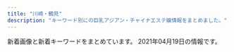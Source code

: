 ```yaml
---
title: "川崎・鶴見"
description: "キーワード別にの巨乳アジアン・チャイナエステ嬢情報をまとめました。"
---
```


新着画像と新着キーワードをまとめています。
2021年04月19日の情報です。

<DmmAffiliateIns />
<KeywordTable
  shops={
    [
    {
        "station": "\u9db4\u898b\u99c5\u6771\u53e3",
        "url": "http://t-lucky.work/",
        "name": "Lucky\u30fb\u30e9\u30c3\u30ad\u30fc",
        "keywords": {},
        "img_links": [
            "http://t-lucky.work/sp/img/aya1.jpg",
            "http://t-lucky.work/sp/images/menu/top.jpg",
            "http://t-lucky.work/images/interior_t.jpg",
            "http://t-lucky.work/staff/mika.jpg",
            "http://t-lucky.work/sp/staff/mika.jpg",
            "http://t-lucky.work/images/1.jpg",
            "http://t-lucky.work/img/emi1.jpg",
            "http://t-lucky.work/sp/staff/aya.jpg",
            "http://t-lucky.work/sp/images/sys2.jpg",
            "http://t-lucky.work/images/8.jpg",
            "http://t-lucky.work/sp/images/b1.jpg",
            "http://t-lucky.work/images/line.png",
            "http://t-lucky.work/sp/images/news.jpg",
            "http://t-lucky.work/sp/staff/yumi.jpg",
            "http://t-lucky.work/img/mimi1.jpg",
            "http://t-lucky.work/sp/images/head.jpg",
            "http://t-lucky.work/sp/images/menu/staff.jpg",
            "http://t-lucky.work/sp/images/pc.jpg",
            "http://t-lucky.work/images/int2.jpg",
            "http://t-lucky.work/staff/rina.jpg",
            "http://t-lucky.work/sp/images/sys1.jpg",
            "http://t-lucky.work/img/yumi1.jpg",
            "http://t-lucky.work/staff/rei.jpg",
            "http://t-lucky.work/sp/images/newsb.jpg",
            "http://t-lucky.work/sp/images/interior_t.jpg",
            "http://t-lucky.work/sp/images/staff_t.jpg",
            "http://t-lucky.work/sp/img/mika1.jpg",
            "http://t-lucky.work/sp/menu/interior.jpg",
            "http://t-lucky.work/sp/img/yumi1.jpg",
            "http://t-lucky.work/sp/images/ac1.jpg",
            "http://t-lucky.work/images/int1.jpg",
            "http://t-lucky.work/images/sys1.jpg",
            "http://t-lucky.work/images/sys3.jpg",
            "http://t-lucky.work/images/sys4.jpg",
            "http://t-lucky.work/images/sm.jpg",
            "http://t-lucky.work/sp/staff/rei.jpg",
            "http://t-lucky.work/images/6.jpg",
            "http://t-lucky.work/img/rei1.jpg",
            "http://t-lucky.work/sp/img/yuyu1.jpg",
            "http://t-lucky.work/sp/images/int2.jpg",
            "http://t-lucky.work/images/4.jpg",
            "http://t-lucky.work/sp/images/rec1.jpg",
            "http://t-lucky.work/images/sys2.jpg",
            "http://t-lucky.work/sp/images/tel.jpg",
            "http://t-lucky.work/images/3.jpg",
            "http://t-lucky.work/images/news.jpg",
            "http://t-lucky.work/images/head.jpg",
            "http://t-lucky.work/staff/mimi.jpg",
            "http://t-lucky.work/staff/emi.jpg",
            "http://t-lucky.work/images/7.jpg",
            "http://t-lucky.work/sp/staff/yuki.jpg",
            "http://t-lucky.work/sp/staff/emi.jpg",
            "http://t-lucky.work/sp/staff/yuyu.jpg",
            "http://t-lucky.work/images/tr.jpg",
            "http://t-lucky.work/staff/aya.jpg",
            "http://t-lucky.work/img/mika1.jpg",
            "http://t-lucky.work/images/ta.jpg",
            "http://t-lucky.work/sp/images/b2.jpg",
            "http://t-lucky.work/images/staff_t.jpg",
            "http://t-lucky.work/images/9.jpg",
            "http://t-lucky.work/images/5.jpg",
            "http://t-lucky.work/sp/img/rina1.jpg",
            "http://t-lucky.work/images/b2.jpg",
            "http://t-lucky.work/images/2.jpg",
            "http://t-lucky.work/staff/yumi.jpg",
            "http://t-lucky.work/sp/images/footer.jpg",
            "http://t-lucky.work/sp/images/b3.jpg",
            "http://t-lucky.work/sp/images/topgirl.jpg",
            "http://t-lucky.work/sp/menu/staff.jpg",
            "http://t-lucky.work/img/aya1.jpg",
            "http://t-lucky.work/staff/yuyu.jpg",
            "http://t-lucky.work/sp/img/emi1.jpg",
            "http://t-lucky.work/img/yuyu1.jpg",
            "http://t-lucky.work/sp/img/mimi1.jpg",
            "http://t-lucky.work/sp/images/int1.jpg",
            "http://t-lucky.work/sp/img/yuki1.jpg",
            "http://t-lucky.work/sp/images/top.jpg",
            "http://t-lucky.work/staff/yuki.jpg",
            "http://t-lucky.work/sp/staff/rina.jpg",
            "http://t-lucky.work/sp/img/rei1.jpg",
            "http://t-lucky.work/images/b1.jpg",
            "http://t-lucky.work/images/b3.jpg",
            "http://t-lucky.work/img/rina1.jpg",
            "http://t-lucky.work/sp/menu/top.jpg",
            "http://t-lucky.work/img/yuki1.jpg",
            "http://t-lucky.work/sp/staff/mimi.jpg"
        ]
    },
    {
        "name": "\u30a2\u30ea\u30fc\u30ca",
        "keywords": {
            "87": 14,
            "86": 30,
            "85": 30,
            "83": 15,
            "D": 89,
            "C": 11
        },
        "img_links": [
            "https://arena.jpn.vin/images/s1.jpg",
            "https://arena.jpn.vin/photos/sites/25/2021/03/2021031912153947.jpg",
            "https://arena.jpn.vin/images/tel.jpg",
            "https://arena.jpn.vin/photos/sites/25/2021/04/2021040118140613.jpg",
            "https://arena.jpn.vin/images/room2.jpg",
            "https://arena.jpn.vin/images/room1.jpg",
            "https://arena.jpn.vin/images/s_face.jpg",
            "https://arena.jpn.vin/images/s_news.jpg",
            "https://arena.jpn.vin/images/new.jpg",
            "https://arena.jpn.vin/images/top.jpg",
            "https://arena.jpn.vin/images/mobile.jpg",
            "https://arena.jpn.vin/photos/sites/25/2021/02/2021021019135821.jpg",
            "https://arena.jpn.vin/images/room3.jpg",
            "https://arena.jpn.vin/images/s_staff.jpg",
            "https://arena.jpn.vin/photos/sites/25/2021/02/2021021019135553.jpg",
            "https://arena.jpn.vin/photos/sites/25/2021/02/2021021019135619.jpg",
            "https://arena.jpn.vin/images/news_bj2.jpg",
            "https://arena.jpn.vin/images/s2.jpg",
            "https://arena.jpn.vin/photos/sites/25/2021/02/202102101913575.jpg",
            "https://arena.jpn.vin/images/room4.jpg"
        ],
        "station": "JR\u9db4\u898b\u99c5\u6771\u53e3",
        "url": "https://arena.jpn.vin/"
    },
    {
        "name": "Men\u2019s Pal Spa\u30fb\u30e1\u30f3\u30ba\u30d1\u30eb\u30b9\u30d1",
        "keywords": {
            "\u30c0\u30a4\u30ca\u30de\u30a4\u30c8": 1,
            "\u30bb\u30af\u30b7\u30fc": 8,
            "G": 13,
            "100": 1
        },
        "img_links": [
            "https://www.pal-spa.com/img/girl/main/smain831caefc8aa890323cc659f5abf9da1937.jpg",
            "https://www.pal-spa.com/img/girl/list/swest24254584407bed049e349a41c5443a4345.jpg",
            "https://www.pal-spa.com/img/blog/palspa_blog_20200113_miyuki1.jpg",
            "https://www.pal-spa.com/img/girl/list/sface34fb1e5b054a6796aafb6d24f36ac90950.jpg",
            "https://www.pal-spa.com/img/girl/main/smain339afba4e500f33ea543f800c8238c1f49.jpg",
            "https://www.pal-spa.com/img/blog/palspa_blog_20200113_miyuki4.jpg",
            "https://www.pal-spa.com/img/girl/list/sface35c7e2ebf50e97c57692dbfd94cccf9ddb.jpg",
            "https://www.pal-spa.com/img/girl/list/swest81caefc8aa890323cc659f5abf9da1937.jpg",
            "https://www.pal-spa.com/img/girl/main/smain311813891f0a4f13a5dcec2552f803dff41.jpg",
            "https://www.pal-spa.com/img/girl/list/slist41179e3d7fbd9c1dd52f6aa2a671ce0bd.jpg",
            "https://www.pal-spa.com/img/blog/palspa_blog_20200316_aya7.jpg",
            "https://www.pal-spa.com/img/material/massage_sentai3.jpg",
            "https://www.pal-spa.com/img/blog/palspa_blog_20191204_erica5.jpg",
            "https://www.pal-spa.com/img/blog/palspa_blog_20210419_yuki5.jpg",
            "https://www.pal-spa.com/img/blog/palspa_blog_20200316_aya5.jpg",
            "https://www.pal-spa.com/img/girl/main/smain32344cc176e6519c5cfcaa30cdb6b3d4ae6.jpg",
            "https://www.pal-spa.com/img/girl/main/smain215a4782a043e7ca29f58aba8d6552a2d6e.jpg",
            "https://www.pal-spa.com/img/blog/palspa_blog_20191204_erica6.jpg",
            "https://www.pal-spa.com/img/girl/list/sface2934a16061b4519bc353f475021810bbc2.jpg",
            "https://www.pal-spa.com/img/girl/main/smain284aa054b0383cc218664f07c55c4e1d3f0.jpg",
            "https://www.pal-spa.com/img/girl/list/sface8aaf0584954cf78c6fa0e4d5235d359c9.jpg",
            "https://www.pal-spa.com/img/blog/palspa_blog_20191204_erica7.jpg",
            "https://www.pal-spa.com/img/blog/palspa_blog_20191201_yui6.jpg",
            "https://www.pal-spa.com/img/blog/palspa_blog_20210120_haruka1.jpg",
            "https://www.pal-spa.com/img/blog/palspa_blog_20200803_ai2.jpg",
            "https://www.pal-spa.com/img/girl/list/slist21c8c7f499c3f4da854e401c53978a3677.jpg",
            "https://www.pal-spa.com/img/girl/main/smain821caefc8aa890323cc659f5abf9da1937.jpg",
            "https://www.pal-spa.com/img/girl/list/slist31991bce11ee745ecab812af3ff1cb34c6.jpg",
            "https://www.pal-spa.com/img/girl/list/slist34fb1e5b054a6796aafb6d24f36ac90950.jpg",
            "https://www.pal-spa.com/img/blog/palspa_blog_20191201_aica4.jpg",
            "https://www.pal-spa.com/img/girl/main/smain81aaf0584954cf78c6fa0e4d5235d359c9.jpg",
            "https://www.pal-spa.com/img/blog/palspa_blog_20210419_yuki7.jpg",
            "https://www.pal-spa.com/img/blog/palspa_blog_20191201_aica7.jpg",
            "https://www.pal-spa.com/img/girl/main/smain424a6d03832c91a865b6562a3dc842e51a.jpg",
            "https://www.pal-spa.com/img/girl/main/smain253b45d339d6509c6b7779e499e2a9b6ba6.jpg",
            "https://www.pal-spa.com/img/girl/pickup/pickup20210120104719.jpg",
            "https://www.pal-spa.com/img/blog/palspa_blog_20210419_yuki6.jpg",
            "https://www.pal-spa.com/img/blog/palspa_blog_20210120_haruka6.jpg",
            "https://www.pal-spa.com/img/material/massage_siatu2.jpg",
            "https://www.pal-spa.com/img/blog/postimage20191201160850.jpg",
            "https://www.pal-spa.com/img/girl/main/smain31aa1148d56856a2cfde4a3dfdd8d1c5ed.jpg",
            "https://www.pal-spa.com/img/girl/pickup/pickup20200104064211.jpg",
            "https://www.pal-spa.com/img/girl/list/sface41179e3d7fbd9c1dd52f6aa2a671ce0bd.jpg",
            "https://www.pal-spa.com/img/girl/main/smain3525044e0e79b6d94578c6c78296fb853e4.jpg",
            "https://www.pal-spa.com/img/blog/postimage20210128110639.jpg",
            "https://www.pal-spa.com/img/girl/list/sface21a4782a043e7ca29f58aba8d6552a2d6e.jpg",
            "https://www.pal-spa.com/img/girl/list/slist9224bead323710d8ed7f0640125518c54.jpg",
            "https://www.pal-spa.com/img/blog/palspa_blog_20191204_izumi5.jpg",
            "https://www.pal-spa.com/img/girl/main/smain32444cc176e6519c5cfcaa30cdb6b3d4ae6.jpg",
            "https://www.pal-spa.com/img/girl/main/smain32244cc176e6519c5cfcaa30cdb6b3d4ae6.jpg",
            "https://www.pal-spa.com/img/blog/postimage20200805131611.jpg",
            "https://www.pal-spa.com/img/blog/palspa_blog_20200113_miyuki3.jpg",
            "https://www.pal-spa.com/img/girl/main/smain43f417400ac5884575399559541bcf4c17.jpg",
            "https://www.pal-spa.com/img/girl/main/smain213a4782a043e7ca29f58aba8d6552a2d6e.jpg",
            "https://www.pal-spa.com/img/girl/list/swest95fea8ce189d2417d922eb9079627b3ac.jpg",
            "https://www.pal-spa.com/img/girl/main/smain851caefc8aa890323cc659f5abf9da1937.jpg",
            "https://www.pal-spa.com/img/blog/palspa_blog_20200316_aya9.jpg",
            "https://www.pal-spa.com/img/blog/palspa_blog_20200113_miyuki2.jpg",
            "https://www.pal-spa.com/img/camp/camp_20210405.jpg",
            "https://www.pal-spa.com/img/girl/list/slist24940766e3a46af57756429b6407dea11e.jpg",
            "https://www.pal-spa.com/img/blog/palspa_blog_20191201_yui4.jpg",
            "https://www.pal-spa.com/img/girl/pickup/pickup20210315213817.jpg",
            "https://www.pal-spa.com/img/girl/main/smain312cf1a94bbeb47fd61d9c8a0ac5715f220.jpg",
            "https://www.pal-spa.com/img/girl/main/smain3535044e0e79b6d94578c6c78296fb853e4.jpg",
            "https://www.pal-spa.com/img/girl/main/smain212a4782a043e7ca29f58aba8d6552a2d6e.jpg",
            "https://www.pal-spa.com/img/camp/camp_20210419_newface.jpg",
            "https://www.pal-spa.com/img/blog/palspa_blog_20200803_ai3.jpg",
            "https://www.pal-spa.com/img/blog/postimage20190909035711.jpg",
            "https://www.pal-spa.com/img/blog/palspa_blog_20191204_erica3.jpg",
            "https://www.pal-spa.com/img/girl/main/smain29126f46703ae5614cc6531d2d744ef64cb.jpg",
            "https://www.pal-spa.com/img/girl/list/slist29b91c9bcc8e157811f43836e0e81c7a7e.jpg",
            "https://www.pal-spa.com/img/girl/main/smain2944975d1e88a92635112090a18fddfe496.jpg",
            "https://www.pal-spa.com/img/girl/list/slist2803b6e28547718e5f6d36e0d1c631fbcd.jpg",
            "https://www.pal-spa.com/img/girl/main/smain34264ec295988800531cb0f78cdcfbcb9cf.jpg",
            "https://www.pal-spa.com/img/blog/palspa_blog_20191204_izumi7.jpg",
            "https://www.pal-spa.com/img/material/massage_sentai1.jpg",
            "https://www.pal-spa.com/img/girl/main/smain251b45d339d6509c6b7779e499e2a9b6ba6.jpg",
            "https://www.pal-spa.com/img/girl/main/smain355497d0fc321a60342a97907dcf15eddb4.jpg",
            "https://www.pal-spa.com/img/girl/list/slist82771fec40d02127b42e7e4941a97d5e8.jpg",
            "https://www.pal-spa.com/img/blog/palspa_blog_20210120_haruka4.jpg",
            "https://www.pal-spa.com/img/girl/main/smain254b45d339d6509c6b7779e499e2a9b6ba6.jpg",
            "https://www.pal-spa.com/img/blog/palspa_blog_20191204_erica4.jpg",
            "https://www.pal-spa.com/img/blog/palspa_blog_20200316_aya6.jpg",
            "https://www.pal-spa.com/img/blog/palspa_blog_20200113_miyuki7.jpg",
            "https://www.pal-spa.com/img/girl/main/smain321552450a07c5e6fcf616569ce56276f28.jpg",
            "https://www.pal-spa.com/img/blog/palspa_blog_20210419_yuki8.jpg",
            "https://www.pal-spa.com/img/blog/postimage20191205024146.jpg",
            "https://www.pal-spa.com/img/blog/palspa_blog_20200113_miyuki8.jpg",
            "https://www.pal-spa.com/img/girl/list/slist3aa1148d56856a2cfde4a3dfdd8d1c5ed.jpg",
            "https://www.pal-spa.com/img/girl/main/smain2934975d1e88a92635112090a18fddfe496.jpg",
            "https://www.pal-spa.com/img/blog/palspa_blog_20191201_aica5.jpg",
            "https://www.pal-spa.com/img/girl/list/swest21a4782a043e7ca29f58aba8d6552a2d6e.jpg",
            "https://www.pal-spa.com/img/girl/main/smain211a4782a043e7ca29f58aba8d6552a2d6e.jpg",
            "https://www.pal-spa.com/img/girl/main/smain91489e4bc2f68cb6c1df5f2c0780e53ef2.jpg",
            "https://www.pal-spa.com/img/blog/palspa_blog_20200803_ai5.jpg",
            "https://www.pal-spa.com/img/blog/palspa_blog_20191204_izumi6.jpg",
            "https://www.pal-spa.com/img/blog/palspa_blog_20200803_ai7.jpg",
            "https://www.pal-spa.com/img/blog/palspa_blog_20200316_aya1.jpg",
            "https://www.pal-spa.com/img/girl/main/smain841caefc8aa890323cc659f5abf9da1937.jpg",
            "https://www.pal-spa.com/img/blog/palspa_blog_20200316_aya10.jpg",
            "https://www.pal-spa.com/img/girl/list/sface24254584407bed049e349a41c5443a4345.jpg",
            "https://www.pal-spa.com/img/blog/palspa_blog_20191201_aica6.jpg",
            "https://www.pal-spa.com/img/girl/list/slist2384c844601b0fd2f7aabfe4a5a12163b7.jpg",
            "https://www.pal-spa.com/img/blog/palspa_blog_20191204_izumi1.jpg",
            "https://www.pal-spa.com/img/girl/main/smain2312be10adc295a0fc3adfdb5b77838c4a7.jpg",
            "https://www.pal-spa.com/img/girl/pickup/pickup20200730025343.jpg",
            "https://www.pal-spa.com/img/girl/main/smain283aa054b0383cc218664f07c55c4e1d3f0.jpg",
            "https://www.pal-spa.com/img/girl/main/smain242efb09e433a238cc9c94272805945bf96.jpg",
            "https://www.pal-spa.com/img/camp/camp_20210405sp.jpg",
            "https://www.pal-spa.com/img/blog/palspa_blog_20191204_izumi2.jpg",
            "https://www.pal-spa.com/img/girl/main/smain411179e3d7fbd9c1dd52f6aa2a671ce0bd.jpg",
            "https://www.pal-spa.com/img/girl/list/slist32552450a07c5e6fcf616569ce56276f28.jpg",
            "https://www.pal-spa.com/img/blog/postimage20200112225143.jpg",
            "https://www.pal-spa.com/img/blog/palspa_blog_20210419_yuki4.jpg",
            "https://www.pal-spa.com/img/girl/main/smain2322be10adc295a0fc3adfdb5b77838c4a7.jpg",
            "https://www.pal-spa.com/img/girl/main/smain32544cc176e6519c5cfcaa30cdb6b3d4ae6.jpg",
            "https://www.pal-spa.com/img/blog/palspa_blog_20191204_izumi4.jpg",
            "https://www.pal-spa.com/img/blog/palspa_blog_20200803_ai9.jpg",
            "https://www.pal-spa.com/img/blog/palspa_blog_20200316_aya3.jpg",
            "https://www.pal-spa.com/img/girl/pickup/pickup20200923134207.jpg",
            "https://www.pal-spa.com/img/girl/list/sface2815022380c60cdc7043c4ec074cee02f5.jpg",
            "https://www.pal-spa.com/img/blog/postimage20191201160113.jpg",
            "https://www.pal-spa.com/img/girl/list/sface259a92ee295305fdbc6e4cd5a68dad5216.jpg",
            "https://www.pal-spa.com/img/girl/main/smain28209dcea86d45d39c34084233d3f05abd3.jpg",
            "https://www.pal-spa.com/img/blog/postimage20191201161433.jpg",
            "https://www.pal-spa.com/img/blog/palspa_blog_20200316_aya2.jpg",
            "https://www.pal-spa.com/img/material/image_auth.png",
            "https://www.pal-spa.com/img/blog/palspa_blog_20191204_erica2.jpg",
            "https://www.pal-spa.com/img/girl/list/slist256b08026e0fe59c124751f4ba2dce9484.jpg",
            "https://www.pal-spa.com/img/girl/pickup/pickup20200822150116.jpg",
            "https://www.pal-spa.com/img/girl/list/swest2934a16061b4519bc353f475021810bbc2.jpg",
            "https://www.pal-spa.com/img/material/massage_sentai2.jpg",
            "https://www.pal-spa.com/img/girl/main/smain3448922ce8484534d2b75a91ab7a300e6de.jpg",
            "https://www.pal-spa.com/img/blog/palspa_blog_20191201_yui7.jpg",
            "https://www.pal-spa.com/img/girl/main/smain95ef1bf25458f90407a4281129029fee02.jpg",
            "https://www.pal-spa.com/img/girl/main/smain92489e4bc2f68cb6c1df5f2c0780e53ef2.jpg",
            "https://www.pal-spa.com/img/blog/palspa_blog_20200316_aya4.jpg",
            "https://www.pal-spa.com/img/girl/list/swest34fb1e5b054a6796aafb6d24f36ac90950.jpg",
            "https://www.pal-spa.com/img/girl/main/smain2924975d1e88a92635112090a18fddfe496.jpg",
            "https://www.pal-spa.com/img/girl/main/smain214a4782a043e7ca29f58aba8d6552a2d6e.jpg",
            "https://www.pal-spa.com/img/blog/postimage20210419052730.jpg",
            "https://www.pal-spa.com/img/girl/main/smain313cf1a94bbeb47fd61d9c8a0ac5715f220.jpg",
            "https://www.pal-spa.com/img/blog/palspa_blog_20200316_aya8.jpg",
            "https://www.pal-spa.com/img/girl/list/sface32552450a07c5e6fcf616569ce56276f28.jpg",
            "https://www.pal-spa.com/img/material/massage_siatu1.jpg",
            "https://www.pal-spa.com/img/girl/main/smain3458922ce8484534d2b75a91ab7a300e6de.jpg",
            "https://www.pal-spa.com/img/blog/palspa_blog_20200803_ai6.jpg",
            "https://www.pal-spa.com/img/blog/postimage20191201162035.jpg",
            "https://www.pal-spa.com/img/girl/main/smain349afba4e500f33ea543f800c8238c1f49.jpg",
            "https://www.pal-spa.com/img/girl/list/swest41179e3d7fbd9c1dd52f6aa2a671ce0bd.jpg",
            "https://www.pal-spa.com/img/blog/palspa_blog_20200113_miyuki5.jpg",
            "https://www.pal-spa.com/img/girl/main/smain354497d0fc321a60342a97907dcf15eddb4.jpg",
            "https://www.pal-spa.com/img/girl/main/smain281fd9bc58195da2c4f8c318534044e362e.jpg",
            "https://www.pal-spa.com/img/girl/list/sface9b20525be57ec14c2cab254b7f38bd4df.jpg",
            "https://www.pal-spa.com/img/girl/main/smain94ef1bf25458f90407a4281129029fee02.jpg",
            "https://www.pal-spa.com/img/girl/list/sface31f19f00dae05be97f6dce6cb5dbe8eec8.jpg",
            "https://www.pal-spa.com/img/girl/main/smain295c66d8a8ea77ad563b7a5d4d245be38c5.jpg",
            "https://www.pal-spa.com/img/blog/palspa_blog_20191201_aica2.jpg",
            "https://www.pal-spa.com/img/girl/main/smain2352be10adc295a0fc3adfdb5b77838c4a7.jpg",
            "https://www.pal-spa.com/img/blog/postimage20200316071533.jpg",
            "https://www.pal-spa.com/img/blog/palspa_blog_20191204_erica1.jpg",
            "https://www.pal-spa.com/img/girl/list/sface3c2ba25b14b61f54befa1ec672e487350.jpg",
            "https://www.pal-spa.com/img/girl/main/smain341fb1e5b054a6796aafb6d24f36ac90950.jpg",
            "https://www.pal-spa.com/img/blog/palspa_blog_20200316_aya11.jpg",
            "https://www.pal-spa.com/img/blog/palspa_blog_20200803_ai4.jpg",
            "https://www.pal-spa.com/img/girl/main/smain315f04254ecea9c57f49748c46b01a7664c.jpg",
            "https://www.pal-spa.com/img/girl/main/smain314f04254ecea9c57f49748c46b01a7664c.jpg",
            "https://www.pal-spa.com/img/girl/main/smain241254584407bed049e349a41c5443a4345.jpg",
            "https://www.pal-spa.com/img/girl/list/swest3c2ba25b14b61f54befa1ec672e487350.jpg",
            "https://www.pal-spa.com/img/girl/main/smain93489e4bc2f68cb6c1df5f2c0780e53ef2.jpg",
            "https://www.pal-spa.com/img/blog/palspa_blog_20210419_yuki1.jpg",
            "https://www.pal-spa.com/img/blog/palspa_blog_20210120_haruka3.jpg",
            "https://www.pal-spa.com/img/girl/main/smain2342be10adc295a0fc3adfdb5b77838c4a7.jpg",
            "https://www.pal-spa.com/img/blog/palspa_blog_20191201_yui3.jpg",
            "https://www.pal-spa.com/img/girl/main/smain44b39a706bac6618b1571f7fdf4631427d.jpg",
            "https://www.pal-spa.com/img/girl/main/smain255b45d339d6509c6b7779e499e2a9b6ba6.jpg",
            "https://www.pal-spa.com/img/girl/list/swest232be10adc295a0fc3adfdb5b77838c4a7.jpg",
            "https://www.pal-spa.com/img/material/massage_siatu3.jpg",
            "https://www.pal-spa.com/img/blog/postimage20190823184018.jpg",
            "https://www.pal-spa.com/img/girl/list/swest32552450a07c5e6fcf616569ce56276f28.jpg",
            "https://www.pal-spa.com/img/blog/palspa_blog_20200113_miyuki6.jpg",
            "https://www.pal-spa.com/img/girl/list/slist35f2458e832a4198c757c4a20f24e7b77f.jpg",
            "https://www.pal-spa.com/img/girl/main/smain351f2458e832a4198c757c4a20f24e7b77f.jpg",
            "https://www.pal-spa.com/img/girl/list/swest352b89681dd1c11f6c2b3d93f5253fdb44.jpg",
            "https://www.pal-spa.com/img/girl/main/smain32aa1148d56856a2cfde4a3dfdd8d1c5ed.jpg",
            "https://www.pal-spa.com/img/girl/list/swest259a92ee295305fdbc6e4cd5a68dad5216.jpg",
            "https://www.pal-spa.com/img/blog/palspa_blog_20191201_yui2.jpg",
            "https://www.pal-spa.com/img/blog/palspa_blog_20210419_yuki3.jpg",
            "https://www.pal-spa.com/img/girl/main/smain285aa054b0383cc218664f07c55c4e1d3f0.jpg",
            "https://www.pal-spa.com/img/blog/palspa_blog_20191201_yui1.jpg",
            "https://www.pal-spa.com/img/girl/list/swest31f19f00dae05be97f6dce6cb5dbe8eec8.jpg",
            "https://www.pal-spa.com/img/blog/palspa_blog_20191204_izumi3.jpg",
            "https://www.pal-spa.com/img/girl/main/smain2332be10adc295a0fc3adfdb5b77838c4a7.jpg",
            "https://www.pal-spa.com/img/blog/palspa_blog_20210419_yuki2.jpg",
            "https://www.pal-spa.com/img/blog/postimage20190615060904.jpg",
            "https://www.pal-spa.com/img/girl/main/smain252b45d339d6509c6b7779e499e2a9b6ba6.jpg",
            "https://www.pal-spa.com/img/blog/palspa_blog_20191201_aica1.jpg",
            "https://www.pal-spa.com/img/blog/postimage20191205024522.jpg",
            "https://www.pal-spa.com/img/girl/list/swest35285c827d9511f0950a18b392ca14bbe6.jpg",
            "https://www.pal-spa.com/img/blog/palspa_blog_20200803_ai1.jpg",
            "https://www.pal-spa.com/img/girl/list/sface232be10adc295a0fc3adfdb5b77838c4a7.jpg",
            "https://www.pal-spa.com/img/blog/palspa_blog_20210120_haruka5.jpg",
            "https://www.pal-spa.com/img/girl/list/swest2815022380c60cdc7043c4ec074cee02f5.jpg",
            "https://www.pal-spa.com/img/blog/palspa_blog_20191201_yui5.jpg",
            "https://www.pal-spa.com/img/girl/main/smain3438922ce8484534d2b75a91ab7a300e6de.jpg",
            "https://www.pal-spa.com/img/blog/palspa_blog_20191201_aica3.jpg",
            "https://www.pal-spa.com/img/blog/palspa_blog_20200803_ai8.jpg"
        ],
        "station": "JR\u9db4\u898b\u99c5\u6771\u53e3",
        "url": "https://www.pal-spa.com/"
    },
    {
        "url": "https://hitomebore.tokyo/",
        "name": "\u4e00\u76ee\u60da\u308c",
        "station": "JR\u9db4\u898b\u99c5\u6771\u53e3",
        "keywords": {},
        "img_links": [
            "https://hitomebore.tokyo/img/images/nav_05.png",
            "https://hitomebore.tokyo/img/images/nav_06.png",
            "https://hitomebore.tokyo/img/images/nav_04.png",
            "https://hitomebore.tokyo/img/r4.jpg",
            "https://hitomebore.tokyo/img/images/nav_03.png",
            "https://hitomebore.tokyo/img/images/nav_01.png",
            "https://hitomebore.tokyo/img/r1.jpg",
            "https://hitomebore.tokyo/img/r2.jpg",
            "https://hitomebore.tokyo/img/images/nav_02.png",
            "https://hitomebore.tokyo/img/r3.jpg"
        ]
    },
    {
        "keywords": {
            "89": 7,
            "C": 28,
            "86": 14,
            "87": 14,
            "\u30bb\u30af\u30b7\u30fc": 2,
            "88": 14,
            "85": 14,
            "D": 35
        },
        "img_links": [
            "https://moon-beauty.jp/wp/wp-content/uploads/2017/11/3.png",
            "https://moon-beauty.jp/wp/wp-content/uploads/2019/07/1907campaign01-700x327.png",
            "https://moon-beauty.jp/wp/wp-content/uploads/2017/12/1d7d7d3df21218cb91cce28ca987dca8-700x1246.jpg",
            "https://moon-beauty.jp/wp/wp-content/uploads/2019/12/xmas2019.jpg",
            "https://moon-beauty.jp/wp/wp-content/uploads/2017/12/3addf91ad6b786b4c3fd2e4322dc1181-700x1246.jpg",
            "https://moon-beauty.jp/wp/wp-content/uploads/2019/07/1907campaign01.png",
            "https://moon-beauty.jp/wp/wp-content/uploads/2019/07/1907campaign02-700x327.png",
            "https://moon-beauty.jp/wp/wp-content/uploads/2017/12/1d7d7d3df21218cb91cce28ca987dca8.jpg",
            "https://moon-beauty.jp/wp/wp-content/uploads/2017/11/campaign1711-700x327.jpg",
            "https://moon-beauty.jp/images/costume/nursegirl002.png",
            "https://moon-beauty.jp/wp/wp-content/uploads/2017/12/dde33c6f84f42b29abc164fed911749d-700x1246.jpg",
            "https://moon-beauty.jp/wp/wp-content/uploads/2017/11/top02.png",
            "https://moon-beauty.jp/wp/wp-content/uploads/2021/03/202103_100_campaign2.png",
            "https://moon-beauty.jp/images/staff/ran23_01.png",
            "https://moon-beauty.jp/images/staff/staff.png",
            "https://moon-beauty.jp/wp/wp-content/uploads/2019/12/xmas2019_2.jpg",
            "https://moon-beauty.jp/wp/wp-content/uploads/2017/12/3addf91ad6b786b4c3fd2e4322dc1181.jpg",
            "https://moon-beauty.jp/wp/wp-content/uploads/2017/11/9ac2dcf4d411d36df940a44359d1e597.jpg",
            "https://moon-beauty.jp/images/staff/momoka22_01.png",
            "https://moon-beauty.jp/wp/wp-content/uploads/2017/11/mb_front.png",
            "https://moon-beauty.jp/wp/wp-content/uploads/2017/11/1.png",
            "https://moon-beauty.jp/wp/wp-content/uploads/2017/11/mb_interior01.png",
            "https://moon-beauty.jp/images/staff/izumi23_01.png",
            "https://moon-beauty.jp/images/staff/hikari23_01.png",
            "https://moon-beauty.jp/wp/wp-content/uploads/2017/11/top01-1-700x459.png",
            "https://moon-beauty.jp/wp/wp-content/uploads/2017/11/4.png",
            "https://moon-beauty.jp/wp/wp-content/uploads/2020/06/202006campaign-700x327.png",
            "https://moon-beauty.jp/wp/wp-content/uploads/2019/12/xmas2019_2-700x327.jpg",
            "https://moon-beauty.jp/wp/wp-content/uploads/2018/09/mb_front4.png",
            "https://moon-beauty.jp/wp/wp-content/uploads/2017/11/6a08b9c7e55a068553569af35285dd93.jpg",
            "https://moon-beauty.jp/images/staff/emi24_1.png",
            "https://moon-beauty.jp/images/staff/rika22_02.png",
            "https://moon-beauty.jp/images/costume/cabinattendant02.png",
            "https://moon-beauty.jp/images/staff/nana25_01.png",
            "https://moon-beauty.jp/wp/wp-content/uploads/2017/11/top03.png",
            "https://moon-beauty.jp/wp/wp-content/uploads/2017/11/mb_front2.png",
            "https://moon-beauty.jp/wp/wp-content/uploads/2017/12/dde33c6f84f42b29abc164fed911749d.jpg",
            "https://moon-beauty.jp/wp/wp-content/uploads/2020/09/mirai_info.png",
            "https://moon-beauty.jp/wp/wp-content/uploads/2017/12/11e78c1189d1307c1c0528ca01cf193e.jpg",
            "https://moon-beauty.jp/wp/wp-content/uploads/2020/09/nana_info.png",
            "https://moon-beauty.jp/wp/wp-content/uploads/2019/07/1907campaign02.png",
            "https://moon-beauty.jp/images/staff/nana25_02.png",
            "https://moon-beauty.jp/images/costume/nursegirl01.png",
            "https://moon-beauty.jp/images/staff/rika22_01.png",
            "https://moon-beauty.jp/wp/wp-content/uploads/2018/09/mb_road02.png",
            "https://moon-beauty.jp/wp/wp-content/uploads/2017/11/mb_shower.png",
            "https://moon-beauty.jp/wp/wp-content/uploads/2017/11/484697b90c0612750e1d8c7c971a16f8.jpg",
            "https://moon-beauty.jp/images/costume/sailorgirl01.png",
            "https://moon-beauty.jp/images/costume/cheergirl02.png",
            "https://moon-beauty.jp/wp/wp-content/uploads/2019/09/1910campaign02-700x327.png",
            "https://moon-beauty.jp/wp/wp-content/uploads/2017/11/top01-1.png",
            "https://moon-beauty.jp/wp/wp-content/uploads/2017/12/3985d5f04f99b7c5a1b4662bcc831575.jpg",
            "https://moon-beauty.jp/wp/wp-content/uploads/2017/11/27e7586ba3689c74b6428ec7dbfe02a6.jpg",
            "https://moon-beauty.jp/images/costume/sailorgirl02.png",
            "https://moon-beauty.jp/images/costume/cheergirl01.png",
            "https://moon-beauty.jp/wp/wp-content/uploads/2020/09/costume.png",
            "https://moon-beauty.jp/wp/wp-content/uploads/2017/11/27e7586ba3689c74b6428ec7dbfe02a6-700x1244.jpg",
            "https://moon-beauty.jp/wp/wp-content/uploads/2020/09/rika_info.png",
            "https://moon-beauty.jp/images/campaign2017.jpg",
            "https://moon-beauty.jp/wp/wp-content/uploads/2017/11/5.png",
            "https://moon-beauty.jp/images/staff/mirai23.png",
            "https://moon-beauty.jp/images/staff/eri21_01.png",
            "https://moon-beauty.jp/wp/wp-content/uploads/2017/12/7e6728877b7be3eba7dacfced12e3481.jpg",
            "https://moon-beauty.jp/wp/wp-content/uploads/2020/02/2002sp_campaign-700x327.png",
            "https://moon-beauty.jp/wp/wp-content/uploads/2021/03/202103_80_campaign.png",
            "https://moon-beauty.jp/images/costume/cabinattendant01.png",
            "https://moon-beauty.jp/wp/wp-content/uploads/2017/11/6.png",
            "https://moon-beauty.jp/wp/wp-content/uploads/2017/11/play.png",
            "https://moon-beauty.jp/wp/wp-content/uploads/2017/11/6a08b9c7e55a068553569af35285dd93-700x1244.jpg",
            "https://moon-beauty.jp/images/staff/hikari23_02.png"
        ],
        "url": "https://moon-beauty.jp/",
        "station": "JR\u9db4\u898b\u99c5\u6771\u53e3",
        "name": "\u6708\u4e0b\u7f8e\u4eba"
    },
    {
        "keywords": {},
        "url": "https://hatsukoi.est.cm/",
        "name": "\u521d\u604b",
        "station": "JR\u9db4\u898b\u99c5\u6771\u53e3",
        "img_links": []
    },
    {
        "station": "JR\u9db4\u898b\u99c5\u6771\u53e3",
        "keywords": {
            "C": 23
        },
        "img_links": [
            "http://esthe-heal.com/staff/rubi/01mb.jpg",
            "http://esthe-heal.com/staff/sayuri/01.jpg",
            "http://esthe-heal.com/staff/haruna/01.jpg",
            "http://esthe-heal.com/staff/aya/01.jpg",
            "http://esthe-heal.com/staff/rui/01mb.jpg",
            "http://esthe-heal.com/staff/kaori/01mb.jpg",
            "http://esthe-heal.com/img/ttl_mobile.png",
            "http://esthe-heal.com/img/ttl_staff.png",
            "http://esthe-heal.com/staff/momo/01.jpg",
            "http://esthe-heal.com/staff/sizuka/01.jpg",
            "http://esthe-heal.com/staff/aya/01mb.jpg",
            "http://esthe-heal.com/img/att.jpg",
            "http://esthe-heal.com/staff/rubi/01.jpg",
            "http://esthe-heal.com/staff/yuki/01.jpg",
            "http://esthe-heal.com/staff/miho/01.jpg",
            "http://esthe-heal.com/i/files/homeimg.jpg",
            "http://esthe-heal.com/staff/miho/01mb.jpg",
            "http://esthe-heal.com/staff/kana/01mb.jpg",
            "http://esthe-heal.com/staff/haruna/01mb.jpg",
            "http://esthe-heal.com/staff/mimi/01mb.jpg",
            "http://esthe-heal.com/staff/sakura/01.jpg",
            "http://esthe-heal.com/staff/sakura/01mb.jpg",
            "http://esthe-heal.com/staff/yuyu/01mb.jpg",
            "http://esthe-heal.com/staff/yuyu/01.jpg",
            "http://esthe-heal.com/img/ttl_wnew.png",
            "http://esthe-heal.com/img/ttl_recbnr.png",
            "http://esthe-heal.com/staff/kaori/01.jpg",
            "http://esthe-heal.com/staff/mimi/01.jpg",
            "http://esthe-heal.com/img/link/koko_234x60.png",
            "http://esthe-heal.com/staff/yuki/01mb.jpg",
            "http://esthe-heal.com/staff/rui/01.jpg",
            "http://esthe-heal.com/img/ttl_pickup.png",
            "http://esthe-heal.com/pic/head.jpg",
            "http://esthe-heal.com/staff/kana/01.jpg",
            "http://esthe-heal.com/staff/momo/01mb.jpg",
            "http://esthe-heal.com/staff/sayuri/01mb.jpg",
            "http://esthe-heal.com/staff/sizuka/01mb.jpg"
        ],
        "name": "Yulala",
        "url": "http://esthe-heal.com/"
    },
    {
        "name": "\u30af\u30e9\u30a6\u30f3\u30fbCrown",
        "keywords": {
            "\u30bb\u30af\u30b7\u30fc": 2
        },
        "url": "http://www.crownman.tank.jp/",
        "station": "JR\u9db4\u898b\u99c5",
        "img_links": [
            "http://www.crownman.tank.jp/images/jt.png",
            "http://www.crownman.tank.jp/public/20190614-225752-699.jpeg",
            "http://www.crownman.tank.jp/public/20181102-021343-999.jpeg",
            "http://www.crownman.tank.jp/public/20191122-211211-352.jpeg",
            "http://www.crownman.tank.jp/public/20181102-021325-742.jpeg",
            "http://www.crownman.tank.jp/images/br1.png",
            "http://www.crownman.tank.jp/public/20210315-113348-885.jpeg",
            "http://www.crownman.tank.jp/public/20190928-012818-601.png",
            "http://www.crownman.tank.jp/public/20201225-105416-366.jpeg",
            "http://www.crownman.tank.jp/images/br.png",
            "http://www.crownman.tank.jp/public/20181126-115300-843.jpeg",
            "http://www.crownman.tank.jp/images/xw.png",
            "http://www.crownman.tank.jp/public/20191017-031453-306.jpeg",
            "http://www.crownman.tank.jp/public/20200304-222724-586.jpeg",
            "http://www.crownman.tank.jp/public/20210226-091700-151.jpeg",
            "http://www.crownman.tank.jp/public/20181101-091932-723.jpeg",
            "http://www.crownman.tank.jp/public/20200829-204316-579.jpeg",
            "http://www.crownman.tank.jp/public/20201211-095701-493.jpeg",
            "http://www.crownman.tank.jp/images/lyb.png",
            "http://www.crownman.tank.jp/images/h4.jpg",
            "http://www.crownman.tank.jp/images/scrollToTop.png",
            "http://www.crownman.tank.jp/images/h02.jpg",
            "http://www.crownman.tank.jp/public/20190321-014538-796.jpeg",
            "http://www.crownman.tank.jp/public/20181102-021404-733.jpeg",
            "http://www.crownman.tank.jp/public/20210319-004011-852.jpeg",
            "http://www.crownman.tank.jp/public/20190516-130732-500.jpeg",
            "http://www.crownman.tank.jp/images/h5.jpg",
            "http://www.crownman.tank.jp/public/20210225-132107-806.jpeg",
            "http://www.crownman.tank.jp/public/20190103-235102-103.jpeg",
            "http://www.crownman.tank.jp/public/20190512-114325-285.jpeg",
            "http://www.crownman.tank.jp/public/20190404-200155-177.jpeg",
            "http://www.crownman.tank.jp/public/20190920-175927-867.png",
            "http://www.crownman.tank.jp/public/20190928-232507-304.jpeg",
            "http://www.crownman.tank.jp/public/20190410-032921-983.jpeg",
            "http://www.crownman.tank.jp/public/20210309-102855-324.jpeg",
            "http://www.crownman.tank.jp/public/20181103-143855-981.jpeg",
            "http://www.crownman.tank.jp/images/h01.jpg",
            "http://www.crownman.tank.jp/images/zj.png",
            "http://www.crownman.tank.jp/public/20210219-091840-338.jpeg",
            "http://www.crownman.tank.jp/public/20201016-024617-911.jpeg",
            "http://www.crownman.tank.jp/ueditor/php/upload/image/20181102/1541123069868367.jpg",
            "http://www.crownman.tank.jp/images/fj.png",
            "http://www.crownman.tank.jp/images/guest.png",
            "http://www.crownman.tank.jp/public/20201211-095449-581.jpeg",
            "http://www.crownman.tank.jp/public/20200204-100659-677.jpeg",
            "http://www.crownman.tank.jp/public/20201114-223303-188.jpeg",
            "http://www.crownman.tank.jp/public/20200130-023314-296.png",
            "http://www.crownman.tank.jp/public/20210128-093735-441.jpeg",
            "http://www.crownman.tank.jp/images/h3.jpg",
            "http://www.crownman.tank.jp/public/20200928-014318-832.jpeg",
            "http://www.crownman.tank.jp/public/20210414-180217-393.jpeg",
            "http://www.crownman.tank.jp/images/contact.png",
            "http://www.crownman.tank.jp/public/20210208-142304-974.jpeg",
            "http://www.crownman.tank.jp/public/20190809-023452-629.jpeg",
            "http://www.crownman.tank.jp/public/20181102-021419-221.jpeg",
            "http://www.crownman.tank.jp/public/20210217-094543-773.jpeg",
            "http://www.crownman.tank.jp/public/20200922-152824-158.jpeg",
            "http://www.crownman.tank.jp/ueditor/php/upload/image/20200828/1598625782230952.jpeg",
            "http://www.crownman.tank.jp/public/20191030-124226-262.jpeg",
            "http://www.crownman.tank.jp/images/lj.png",
            "http://www.crownman.tank.jp/public/20191102-172721-416.jpeg",
            "http://www.crownman.tank.jp/public/20210214-132800-589.jpeg",
            "http://www.crownman.tank.jp/public/20200829-001214-615.jpeg"
        ]
    },
    {
        "url": "http://www.fukuen.in/",
        "keywords": {
            "G": 4,
            "\u30bb\u30af\u30b7\u30fc": 2,
            "\u80f8": 2
        },
        "name": "\u798f\u7e01\u30fbFUKUEN",
        "img_links": [
            "http://www.fukuen.in/img/girl/list/swest1154c6465b3e80f1950af663ae9de86840.jpg",
            "http://www.fukuen.in/img/girl/list/swest13a9012a45cd10e4bbf815bf1cd1dfb50a.jpg",
            "http://www.fukuen.in/img/girl/extra/risa_20200923_3.jpg",
            "http://www.fukuen.in/img/girl/list/slist1154c6465b3e80f1950af663ae9de86840.jpg",
            "http://www.fukuen.in/img/girl/main/smain115a604c7246ee7ef21ea1371bf0f8ae541.jpg",
            "http://www.fukuen.in/img/girl/extra/yuki_20210310_3.jpg",
            "http://www.fukuen.in/img/material/shiatsu3.jpg",
            "http://www.fukuen.in/img/material/akasuri2rev1.jpg",
            "http://www.fukuen.in/img/girl/main/smain11154c6465b3e80f1950af663ae9de86840.jpg",
            "http://www.fukuen.in/img/girl/list/swest11a00cec64c1902f8f81d6458bd81ecc3.jpg",
            "http://www.fukuen.in/img/girl/main/smain41f486b583999cfcec7913d7843c608159.jpg",
            "http://www.fukuen.in/img/girl/main/smain53fb1c032274e28d599eed619e1bedc3e4.jpg",
            "http://www.fukuen.in/img/girl/extra/hotaru200809_1min75.jpg",
            "http://www.fukuen.in/img/girl/extra/haruka_20210313_5.jpg",
            "http://www.fukuen.in/img/girl/extra/risa_20200923_5.jpg",
            "http://www.fukuen.in/img/girl/main/smain14440463708cafed5ed2857e0fb652102bb.jpg",
            "http://www.fukuen.in/img/material/arrow_next.png",
            "http://www.fukuen.in/img/girl/main/smain721ab20435a050b6117e25de016c851a5e.jpg",
            "http://www.fukuen.in/img/girl/list/slist8fbaefba79306aed7d52f3369481c4f79.jpg",
            "http://www.fukuen.in/img/girl/main/smain425ef08e32ca6d2936eee599647ef1be42.jpg",
            "http://www.fukuen.in/img/girl/main/smain1425a475e5294d8872e2908b6e44ff2fd28.jpg",
            "http://www.fukuen.in/img/girl/list/swest4f486b583999cfcec7913d7843c608159.jpg",
            "http://www.fukuen.in/img/material/shiatsu1.jpg",
            "http://www.fukuen.in/img/material/oil2.jpg",
            "http://www.fukuen.in/img/material/oil5.jpg",
            "http://www.fukuen.in/img/girl/extra/risa_20200923_4.jpg",
            "http://www.fukuen.in/img/material/akasuri1.jpg",
            "http://www.fukuen.in/img/camp/20210405_sp.png",
            "http://www.fukuen.in/img/material/sentai3.jpg",
            "http://www.fukuen.in/img/girl/extra/haruka_20210313_1.jpg",
            "http://www.fukuen.in/img/girl/main/smain82429f69a5e0facf26b5c596ab5374c79a.jpg",
            "http://www.fukuen.in/img/girl/extra/hotaru200809_2min75.jpg",
            "http://www.fukuen.in/img/girl/main/smain131a9012a45cd10e4bbf815bf1cd1dfb50a.jpg",
            "http://www.fukuen.in/img/girl/extra/ai_20200914_4.jpg",
            "http://www.fukuen.in/img/girl/extra/risa_20200923_1.jpg",
            "http://www.fukuen.in/img/girl/pickup/pickup20200705191051.jpg",
            "http://www.fukuen.in/img/girl/extra/yuki_20210310_6.jpg",
            "http://www.fukuen.in/img/girl/list/slist7a7cd4a2a61a08aea05c874262bd2983c.jpg",
            "http://www.fukuen.in/img/girl/extra/haruka_20210313_3.jpg",
            "http://www.fukuen.in/img/girl/main/smain14540463708cafed5ed2857e0fb652102bb.jpg",
            "http://www.fukuen.in/img/girl/extra/hotaru200809_4min75.jpg",
            "http://www.fukuen.in/img/material/shiatsu2.jpg",
            "http://www.fukuen.in/img/material/oil6.jpg",
            "http://www.fukuen.in/img/girl/main/smain133ec1dcb677e5be350bb150449f6c30de9.jpg",
            "http://www.fukuen.in/img/material/sentai2.jpg",
            "http://www.fukuen.in/img/material/oil4.jpg",
            "http://www.fukuen.in/img/girl/main/smain435ef08e32ca6d2936eee599647ef1be42.jpg",
            "http://www.fukuen.in/img/girl/main/smain134ec1dcb677e5be350bb150449f6c30de9.jpg",
            "http://www.fukuen.in/img/material/akasuri3.jpg",
            "http://www.fukuen.in/img/girl/main/smain11372fb92a183b52eed6697b1dc18d650f.jpg",
            "http://www.fukuen.in/img/girl/extra/haruka_20210313_4.jpg",
            "http://www.fukuen.in/img/material/arrow_prev.png",
            "http://www.fukuen.in/img/girl/main/smain711ab20435a050b6117e25de016c851a5e.jpg",
            "http://www.fukuen.in/img/girl/pickup/pickup20210316230958.jpg",
            "http://www.fukuen.in/img/girl/extra/yuki_20210310_5.jpg",
            "http://www.fukuen.in/img/girl/list/swest145a475e5294d8872e2908b6e44ff2fd28.jpg",
            "http://www.fukuen.in/img/material/sentai5rev1.jpg",
            "http://www.fukuen.in/img/girl/list/swest72b8648aae56da25b7c7573dc007cc2de.jpg",
            "http://www.fukuen.in/img/girl/list/slist13198a095a589d6e99c04b29b48a066f60.jpg",
            "http://www.fukuen.in/img/girl/extra/ai_20200914_2.jpg",
            "http://www.fukuen.in/img/girl/main/smain1435a475e5294d8872e2908b6e44ff2fd28.jpg",
            "http://www.fukuen.in/img/girl/main/smain21a5f5188f9c41ddb221fc0bead2a8556b.jpg",
            "http://www.fukuen.in/img/material/shiatsu4rev1.jpg",
            "http://www.fukuen.in/img/material/akasuri6rev1.jpg",
            "http://www.fukuen.in/img/material/akasuri4.jpg",
            "http://www.fukuen.in/img/girl/extra/ai_20200914_3.jpg",
            "http://www.fukuen.in/img/girl/pickup/pickup20210316234129.jpg",
            "http://www.fukuen.in/img/material/sentai6rev1.jpg",
            "http://www.fukuen.in/img/girl/list/slist21d95f10417cbe687c362ac86a6caaf51.jpg",
            "http://www.fukuen.in/img/girl/extra/hotaru200809_3min75.jpg",
            "http://www.fukuen.in/img/girl/main/smain81429f69a5e0facf26b5c596ab5374c79a.jpg",
            "http://www.fukuen.in/img/material/shiatsu6.jpg",
            "http://www.fukuen.in/img/girl/list/slist11a00cec64c1902f8f81d6458bd81ecc3.jpg",
            "http://www.fukuen.in/img/girl/list/swest5751a73c1d67d106b755f2a10f214b1fb.jpg",
            "http://www.fukuen.in/img/girl/extra/yuki_20210310_7.jpg",
            "http://www.fukuen.in/img/material/front.jpg",
            "http://www.fukuen.in/img/girl/main/smain52fb1c032274e28d599eed619e1bedc3e4.jpg",
            "http://www.fukuen.in/img/girl/main/smain132ec1dcb677e5be350bb150449f6c30de9.jpg",
            "http://www.fukuen.in/img/camp/20200610_shinki.jpg",
            "http://www.fukuen.in/img/girl/extra/yuki_20210310_4.jpg",
            "http://www.fukuen.in/img/material/oil3.jpg",
            "http://www.fukuen.in/img/material/sentai4.jpg",
            "http://www.fukuen.in/img/girl/main/smain114a604c7246ee7ef21ea1371bf0f8ae541.jpg",
            "http://www.fukuen.in/img/girl/main/smain736910286ab0a44682bfc6f093f287b998.jpg",
            "http://www.fukuen.in/img/girl/list/slist5751a73c1d67d106b755f2a10f214b1fb.jpg",
            "http://www.fukuen.in/img/girl/extra/risa_20200923_2.jpg",
            "http://www.fukuen.in/img/material/akasuri5rev1.jpg",
            "http://www.fukuen.in/img/girl/main/smain22a5f5188f9c41ddb221fc0bead2a8556b.jpg",
            "http://www.fukuen.in/img/girl/main/smain141e48573960397dac752f153b86f52127e.jpg",
            "http://www.fukuen.in/img/girl/main/smain83429f69a5e0facf26b5c596ab5374c79a.jpg",
            "http://www.fukuen.in/img/girl/list/slist14e48573960397dac752f153b86f52127e.jpg",
            "http://www.fukuen.in/img/girl/list/slist48970948df1b5f673ddccf8bdc1c27ca3.jpg",
            "http://www.fukuen.in/img/girl/main/smain746910286ab0a44682bfc6f093f287b998.jpg",
            "http://www.fukuen.in/img/girl/main/smain8415e8cbb1c49eb7c8caa026cbfa4e5e53.jpg",
            "http://www.fukuen.in/img/girl/main/smain112a604c7246ee7ef21ea1371bf0f8ae541.jpg",
            "http://www.fukuen.in/img/girl/main/smain135ec1dcb677e5be350bb150449f6c30de9.jpg",
            "http://www.fukuen.in/img/girl/main/smain23a5f5188f9c41ddb221fc0bead2a8556b.jpg",
            "http://www.fukuen.in/img/girl/extra/ai_20200914_1.jpg",
            "http://www.fukuen.in/img/girl/main/smain513f8bf8e4517330b71f7b182328a05400.jpg",
            "http://www.fukuen.in/img/girl/list/swest25902fb05705d4f4dcd3bb55fc78d46ee.jpg",
            "http://www.fukuen.in/img/girl/pickup/pickup20210316225343.jpg",
            "http://www.fukuen.in/img/girl/list/swest8fbaefba79306aed7d52f3369481c4f79.jpg",
            "http://www.fukuen.in/img/girl/main/smain13372fb92a183b52eed6697b1dc18d650f.jpg",
            "http://www.fukuen.in/img/girl/main/smain12372fb92a183b52eed6697b1dc18d650f.jpg",
            "http://www.fukuen.in/img/girl/main/smain113a604c7246ee7ef21ea1371bf0f8ae541.jpg",
            "http://www.fukuen.in/img/girl/extra/yuki_20210310_2.jpg",
            "http://www.fukuen.in/img/material/shiatsu5rev1.jpg",
            "http://www.fukuen.in/img/girl/extra/haruka_20210313_2.jpg",
            "http://www.fukuen.in/img/material/oil1.jpg",
            "http://www.fukuen.in/img/material/image_auth.png",
            "http://www.fukuen.in/img/material/sentai1.jpg",
            "http://www.fukuen.in/img/girl/pickup/pickup20210316232813.jpg",
            "http://www.fukuen.in/img/material/bath.jpg",
            "http://www.fukuen.in/img/girl/extra/yuki_20210310_1.jpg",
            "http://www.fukuen.in/img/camp/20210405_spring.png"
        ],
        "station": "JR\u9db4\u898b\u99c5\u6771\u53e3"
    },
    {
        "station": "JR\u5ddd\u5d0e\u99c5\u6771\u53e3",
        "name": "\u307c\u304f\u306e\u30c7\u30ea\u30a8\u30b9\u30c6",
        "keywords": {
            "E": 3,
            "86": 10,
            "D": 23,
            "85": 3,
            "82": 2,
            "87": 11
        },
        "url": "http://deli-esthe.jpn.mn/",
        "img_links": [
            "http://deli-esthe.jpn.mn/images/top.jpg",
            "http://deli-esthe.jpn.mn/photos/sites/66/2020/06/2020062611321468.jpg",
            "http://deli-esthe.jpn.mn/images/tit_staff02.png",
            "http://deli-esthe.jpn.mn/images/tit_new.png",
            "http://deli-esthe.jpn.mn/photos/sites/66/2020/10/202010031927555.jpg",
            "http://deli-esthe.jpn.mn/images/sp_tit_new.png",
            "http://deli-esthe.jpn.mn/photos/sites/66/2020/10/2020100319265441.jpg",
            "http://deli-esthe.jpn.mn/images/maining.jpg",
            "http://deli-esthe.jpn.mn/images/room4.jpg",
            "http://deli-esthe.jpn.mn/photos/sites/66/2020/10/2020100318512022.jpg",
            "http://deli-esthe.jpn.mn/images/room2.jpg",
            "http://deli-esthe.jpn.mn/images/sp_tit_staff02.png",
            "http://deli-esthe.jpn.mn/photos/sites/66/2020/10/2020100319264630.jpg",
            "http://deli-esthe.jpn.mn/photos/sites/66/2020/10/2020101912375463.jpg",
            "http://deli-esthe.jpn.mn/images/room1.jpg",
            "http://deli-esthe.jpn.mn/images/tit_therapist.png",
            "http://deli-esthe.jpn.mn/photos/sites/66/2020/10/2020100411161767.jpg",
            "http://deli-esthe.jpn.mn/images/sp_top.jpg",
            "http://deli-esthe.jpn.mn/images/sp_tit_therapist.png",
            "http://deli-esthe.jpn.mn/images/img_tel.png",
            "http://deli-esthe.jpn.mn/photos/sites/66/2020/10/2020100411161121.jpg",
            "http://deli-esthe.jpn.mn/images/room3.jpg",
            "http://deli-esthe.jpn.mn/photos/sites/66/2020/10/2020100318511352.jpg",
            "http://deli-esthe.jpn.mn/photos/sites/66/2020/06/2020062113130967.jpg",
            "http://deli-esthe.jpn.mn/photos/sites/66/2020/10/2020100319300327.jpg",
            "http://deli-esthe.jpn.mn/photos/sites/66/2019/12/2019120317385167.jpg",
            "http://deli-esthe.jpn.mn/photos/sites/66/2019/12/2019120511182484.jpg",
            "http://deli-esthe.jpn.mn/images/card.jpg",
            "http://deli-esthe.jpn.mn/photos/sites/66/2019/12/2019120317372670.jpg"
        ]
    },
    {
        "keywords": {},
        "img_links": [
            "http://www.play-land.work/sp/images/sys1.png",
            "http://www.play-land.work/images/2.jpg",
            "http://www.play-land.work/images/int1.jpg",
            "http://www.play-land.work/sp/images/int1.png",
            "http://www.play-land.work/sp/images/tel.png",
            "http://www.play-land.work/images/twitter_t.jpg",
            "http://www.play-land.work/img/hosino1.jpg",
            "http://www.play-land.work/sp/img/hosino1.jpg",
            "http://www.play-land.work/images/staff_t.jpg",
            "http://www.play-land.work/images/sm.jpg",
            "http://www.play-land.work/images/b1.jpg",
            "http://www.play-land.work/sp/images/int3.jpg",
            "http://www.play-land.work/images/rec1.jpg",
            "http://www.play-land.work/images/head.jpg",
            "http://www.play-land.work/images/line.jpg",
            "http://www.play-land.work/images/3.jpg",
            "http://www.play-land.work/sp/images/head.jpg",
            "http://www.play-land.work/sp/images/b1.jpg",
            "http://www.play-land.work/images/b2.jpg",
            "http://www.play-land.work/images/4.jpg",
            "http://www.play-land.work/sp/images/1.jpg",
            "http://www.play-land.work/sp/images/ac1.jpg",
            "http://www.play-land.work/sp/images/footer.jpg",
            "http://www.play-land.work/staff/hosino.jpg",
            "http://www.play-land.work/images/interior_t.jpg",
            "http://www.play-land.work/sp/images/int2.jpg",
            "http://www.play-land.work/sp/images/interior_t.png",
            "http://www.play-land.work/sp/img/saki1.jpg",
            "http://www.play-land.work/staff/saki.jpg",
            "http://www.play-land.work/images/tgirl.jpg",
            "http://www.play-land.work/sp/images/topgirl.png",
            "http://www.play-land.work/images/newface.jpg",
            "http://www.play-land.work/staff/hinano.jpg",
            "http://www.play-land.work/images/b3.jpg",
            "http://www.play-land.work/sp/images/twitter.png",
            "http://www.play-land.work/images/sys1.jpg",
            "http://www.play-land.work/sp/staff/saki.jpg",
            "http://www.play-land.work/img/hinano1.jpg",
            "http://www.play-land.work/sp/staff/hosino.jpg",
            "http://www.play-land.work/sp/images/b3.jpg",
            "http://www.play-land.work/images/sys3.jpg",
            "http://www.play-land.work/sp/staff/yukari.jpg",
            "http://www.play-land.work/staff/yukari.jpg",
            "http://www.play-land.work/sp/img/yukari1.jpg",
            "http://www.play-land.work/sp/images/4.jpg",
            "http://www.play-land.work/sp/images/b2.jpg",
            "http://www.play-land.work/sp/images/newface.png",
            "http://www.play-land.work/img/yukari1.jpg",
            "http://www.play-land.work/sp/images/3.jpg",
            "http://www.play-land.work/images/sys2.jpg",
            "http://www.play-land.work/sp/images/sys2.png",
            "http://www.play-land.work/sp/images/rec1.jpg",
            "http://www.play-land.work/sp/images/rec2.png",
            "http://www.play-land.work/images/1.jpg",
            "http://www.play-land.work/sp/images/2.jpg",
            "http://www.play-land.work/images/ac1.jpg",
            "http://www.play-land.work/img/saki1.jpg",
            "http://www.play-land.work/sp/images/int4.jpg",
            "http://www.play-land.work/images/rec2.jpg",
            "http://www.play-land.work/sp/images/line.jpg",
            "http://www.play-land.work/sp/staff/hinano.jpg",
            "http://www.play-land.work/images/b4.jpg",
            "http://www.play-land.work/images/int2.jpg",
            "http://www.play-land.work/sp/images/staff_t.png",
            "http://www.play-land.work/sp/img/hinano1.jpg",
            "http://www.play-land.work/sp/images/sys3.png"
        ],
        "name": "HaNa",
        "station": "\u4eac\u6025\u9db4\u898b\u99c5\u6771\u53e3",
        "url": "http://www.play-land.work"
    },
    {
        "name": "\u5bf5\u6df1\u82b1\u98a8",
        "url": "http://kafu.ests.co/",
        "img_links": [
            "http://kafu.ests.co/images/s_staff.jpg",
            "http://kafu.ests.co/images/top.png",
            "http://kafu.ests.co/images/room2.jpg",
            "http://kafu.ests.co/photos/sites/7/2017/10/2017101205420191.jpg",
            "http://kafu.ests.co/images/room1.jpg",
            "http://kafu.ests.co/images/room3.jpg",
            "http://kafu.ests.co/photos/sites/7/2017/10/2017100904034443.png",
            "http://kafu.ests.co/images/nbj3.jpg",
            "http://kafu.ests.co/images/s_mobile.jpg",
            "http://kafu.ests.co/images/line.jpg",
            "http://kafu.ests.co/images/s_news.jpg",
            "http://kafu.ests.co/images/face_bj.jpg",
            "http://kafu.ests.co/images/nbj1.jpg",
            "http://kafu.ests.co/images/s_face.jpg",
            "http://kafu.ests.co/photos/sites/7/2017/10/2017101205420065.jpg",
            "http://kafu.ests.co/images/face_bj3.jpg",
            "http://kafu.ests.co/photos/sites/7/2017/10/2017100904034561.png",
            "http://kafu.ests.co/images/mobile.jpg",
            "http://kafu.ests.co/images/s_pick.jpg",
            "http://kafu.ests.co/images/s_staff1.jpg",
            "http://kafu.ests.co/images/n3.jpg",
            "http://kafu.ests.co/images/room4.jpg",
            "http://kafu.ests.co/photos/sites/7/2017/02/1.jpg",
            "http://kafu.ests.co/photos/sites/7/2017/02/2.jpg",
            "http://kafu.ests.co/images/n1.jpg"
        ],
        "keywords": {
            "C": 19,
            "82": 3,
            "83": 3
        },
        "station": "JR\u77e2\u5411\u99c5\u897f\u53e3"
    },
    {
        "name": "\u7652\u3057\u98a8\uff5e\u3044\u3084\u3057\u304b\u305c\uff5e",
        "url": "http://iyashi-kaze.oks.bz/",
        "keywords": {},
        "img_links": [],
        "station": "JR\u5ddd\u5d0e\u99c5\u6771\u53e3"
    },
    {
        "img_links": [
            "http://massage-salon.xyz/wp-content/uploads/2018/04/s1-500x466.jpg",
            "http://massage-salon.xyz/wp-content/uploads/2019/02/IMG_0142-686x1024.jpg",
            "http://massage-salon.xyz/wp-content/uploads/2018/11/IMG_6692-300x200.jpg",
            "http://massage-salon.xyz/wp-content/uploads/2019/02/IMG_0142-500x750.jpg",
            "http://massage-salon.xyz/wp-content/uploads/2018/04/s2-500x467.jpg",
            "http://massage-salon.xyz/wp-content/uploads/2018/04/s4-500x467.jpg",
            "http://massage-salon.xyz/wp-content/uploads/2018/04/s3.jpg",
            "http://massage-salon.xyz/wp-content/uploads/2018/12/img_6768-181x300.jpg",
            "http://massage-salon.xyz/wp-content/themes/template-salon2/images/main3.jpg",
            "http://massage-salon.xyz/wp-content/uploads/2019/02/IMG_0144.jpg",
            "http://massage-salon.xyz/wp-content/themes/template-salon2/images/main1.jpg",
            "http://massage-salon.xyz/wp-content/uploads/2018/12/img_6766-182x300.jpg",
            "http://cdn.dino-es.com/images/logo/200x40DinoEs.png",
            "http://massage-salon.xyz/wp-content/uploads/2018/04/s3-500x467.jpg",
            "http://massage-salon.xyz/wp-content/themes/template-salon2/images/main2.jpg",
            "http://massage-salon.xyz/wp-content/uploads/2018/04/s1.jpg",
            "http://massage-salon.xyz/wp-content/uploads/2018/12/img_6768.jpg",
            "http://massage-salon.xyz/wp-content/uploads/2019/03/IMG_0208-300x200.jpg",
            "http://massage-salon.xyz/wp-content/uploads/2018/04/s4.jpg",
            "http://massage-salon.xyz/wp-content/uploads/2018/04/s2.jpg",
            "http://massage-salon.xyz/wp-content/uploads/2018/12/img_6766.jpg",
            "http://massage-salon.xyz/wp-content/uploads/2019/02/IMG_0144-500x750.jpg",
            "http://massage-salon.xyz/wp-content/themes/template-salon2/images/header-tel.png",
            "http://massage-salon.xyz/wp-content/uploads/2019/02/IMG_0144-185x300.jpg",
            "http://massage-salon.xyz/wp-content/uploads/2019/02/IMG_0142-201x300.jpg",
            "http://massage-salon.xyz/wp-content/themes/template-salon2/images/noimg.jpg"
        ],
        "url": "http://massage-salon.xyz/",
        "name": "\u723d\u3084\u304b\u306a\u671d",
        "station": "JR\u5ddd\u5d0e\u99c5\u6771\u53e3",
        "keywords": {}
    },
    {
        "keywords": {
            "85": 48,
            "E": 16,
            "C": 64,
            "82": 16,
            "86": 64,
            "83": 16,
            "88": 14,
            "D": 158,
            "87": 112
        },
        "name": "\u30d0\u30d6\u308a\u3093\u5a18",
        "station": "\u4eac\u6025\u9db4\u898b\u99c5\u6771\u53e3",
        "url": "http://baburin.iest.info/",
        "img_links": [
            "http://baburin.iest.info/photos/sites/2/2020/02/2020021216314936.jpg",
            "http://baburin.iest.info/images/s_staff.jpg",
            "http://baburin.iest.info/photos/sites/2/2018/06/2018063004421199.jpg",
            "http://baburin.iest.info/photos/sites/2/2020/10/2020100615314175.jpg",
            "http://baburin.iest.info/photos/sites/2/2018/11/2018112214225177.jpg",
            "http://baburin.iest.info/photos/sites/2/2018/10/2018103017042054.jpg",
            "http://baburin.iest.info/photos/sites/2/2019/12/2019121012290043.jpg",
            "http://baburin.iest.info/photos/sites/2/2018/07/2018072409124390.jpg",
            "http://baburin.iest.info/images/acc.jpg",
            "http://baburin.iest.info/photos/sites/2/2018/12/2018120114132410.jpg",
            "http://baburin.iest.info/photos/sites/2/2018/09/2018091006542340.jpg",
            "http://baburin.iest.info/photos/sites/2/2018/03/1.jpg",
            "http://baburin.iest.info/images/s_info.jpg",
            "http://baburin.iest.info/photos/sites/2/2019/12/2019121112381870.jpg",
            "http://baburin.iest.info/photos/sites/2/2019/12/2019121012271150.jpg",
            "http://baburin.iest.info/images/s_face.jpg",
            "http://baburin.iest.info/photos/sites/2/2018/06/2018062508384319.jpg",
            "http://baburin.iest.info/images/s_news.jpg",
            "http://baburin.iest.info/images/staff0.jpg",
            "http://baburin.iest.info/photos/sites/2/2019/12/2019121012234134.jpg",
            "http://baburin.iest.info/photos/sites/2/2019/06/2019062312555740.jpg",
            "http://baburin.iest.info/photos/sites/2/2020/02/2020020617495273.jpg",
            "http://baburin.iest.info/images/s_pick.jpg",
            "http://baburin.iest.info/images/mibile.jpg",
            "http://baburin.iest.info/images/top.png"
        ]
    },
    {
        "name": "\u7652\u5065\u697d",
        "url": "http://es-china.info/",
        "station": "JR\u5ddd\u5d0e\u99c5\u6771\u53e3",
        "keywords": {
            "C": 13
        },
        "img_links": [
            "http://es-china.info/staff/ran2.jpg",
            "http://es-china.info/images/s_newface.png",
            "http://es-china.info/images/room2.jpg",
            "http://es-china.info/images/no1.png",
            "http://es-china.info/images/s_pickup.png",
            "http://es-china.info/images/mobile.jpg",
            "http://es-china.info/staff/sayuri1.jpg",
            "http://es-china.info/staff/ran1.jpg",
            "http://es-china.info/staff/sayuri3.jpg",
            "http://es-china.info/images/s_zysx.png",
            "http://es-china.info/images/room1.jpg",
            "http://es-china.info/staff/emi1.jpg",
            "http://es-china.info/staff/mimi2.jpg",
            "http://es-china.info/images/s_staff.png",
            "http://es-china.info/staff/sasa2.jpg",
            "http://es-china.info/images/room4.jpg",
            "http://es-china.info/staff/sasa1.jpg",
            "http://es-china.info/staff/risa1.jpg",
            "http://es-china.info/staff/emi2.jpg",
            "http://es-china.info/staff/sayuri2.jpg",
            "http://es-china.info/images/s_news.png",
            "http://es-china.info/images/line.png",
            "http://es-china.info/staff/mimi1.jpg",
            "http://es-china.info/images/s_ranking.png",
            "http://es-china.info/staff/risa2.jpg",
            "http://es-china.info/images/r3.jpg",
            "http://es-china.info/images/room3.jpg"
        ]
    },
    {
        "img_links": [
            "http://mitsuka.este.work/nav04.png",
            "http://mitsuka.este.work/2/uploadimg/1612670464.jpg",
            "http://mitsuka.este.work/nav06.png",
            "http://mitsuka.este.work/left.jpg",
            "http://mitsuka.este.work/2/uploadimg/1616633208.jpg",
            "http://mitsuka.este.work/nav03.png",
            "http://mitsuka.este.work/top04.jpg",
            "http://mitsuka.este.work/2/uploadimg/1612670429.jpg",
            "http://mitsuka.este.work/2/uploadimg/1612670496.jpg",
            "http://mitsuka.este.work/right.jpg",
            "http://mitsuka.este.work/2/uploadimg/1617091469.jpeg",
            "http://mitsuka.este.work/2/uploadimg/1612670526.jpg",
            "http://mitsuka.este.work/2/uploadimg/1613638932.jpeg",
            "http://mitsuka.este.work/nav02.png",
            "http://mitsuka.este.work/head01.jpg",
            "http://mitsuka.este.work/nav05.png",
            "http://mitsuka.este.work/2/uploadimg/1613639164.jpeg",
            "http://mitsuka.este.work/nav01.png"
        ],
        "station": "JR\u5ddd\u5d0e\u99c5\u897f\u53e3",
        "keywords": {
            "89": 2,
            "84": 3,
            "92": 3,
            "C": 3,
            "88": 2,
            "90": 1,
            "85": 2,
            "D": 7,
            "86": 3
        },
        "name": "LOVER",
        "url": "http://mitsuka.este.work/"
    },
    {
        "url": "http://www.iyasi-massage.com/",
        "img_links": [
            "http://www.iyasi-massage.com/images/home/index_tel.jpg",
            "http://www.iyasi-massage.com/images/top/top_04.jpg",
            "http://www.iyasi-massage.com/images/staff_one/staff_one_05.jpg",
            "http://www.iyasi-massage.com/images/staff_image/staff_d02.jpg",
            "http://www.iyasi-massage.com/images/staff/staff_top.jpg",
            "http://www.iyasi-massage.com/images/gallery/gallery_402.jpg",
            "http://www.iyasi-massage.com/images/staff/sta_0z10.jpg",
            "http://www.iyasi-massage.com/images/staff/sta_0z9.jpg",
            "http://www.iyasi-massage.com/images/system/syatem_303.jpg",
            "http://www.iyasi-massage.com/images/staff_one/staff_one_03.jpg",
            "http://www.iyasi-massage.com/images/staff/sta_03.jpg",
            "http://www.iyasi-massage.com/images/top/top_02.jpg",
            "http://www.iyasi-massage.com/images/gallery/gallery_101.jpg",
            "http://www.iyasi-massage.com/images/system/syatem_302.jpg",
            "http://www.iyasi-massage.com/images/staff_one/staff_one_01.jpg",
            "http://www.iyasi-massage.com/images/staff_image/staff_d03.jpg",
            "http://www.iyasi-massage.com/images/staff/sta_08.jpg",
            "http://www.iyasi-massage.com/images/staff_one/staff_one_02.jpg",
            "http://www.iyasi-massage.com/images/home/index_qup.jpg",
            "http://www.iyasi-massage.com/images/staff/sta_04.jpg",
            "http://www.iyasi-massage.com/images/top/top_05.jpg",
            "http://www.iyasi-massage.com/images/staff_image/staff_d01.jpg",
            "http://www.iyasi-massage.com/images/top/top_03.jpg",
            "http://www.iyasi-massage.com/images/staff/sta_021.jpg",
            "http://www.iyasi-massage.com/images/staff/sta_0z8.jpg",
            "http://www.iyasi-massage.com/images/top/top_08.png",
            "http://www.iyasi-massage.com/images/staff_image/staff_d05.jpg",
            "http://www.iyasi-massage.com/images/gallery/gallery_103.jpg",
            "http://www.iyasi-massage.com/images/staff_one/staff_one_07.png",
            "http://www.iyasi-massage.com/images/staff_one/staff_one_top.jpg",
            "http://www.iyasi-massage.com/images/home/index_03.jpg",
            "http://www.iyasi-massage.com/images/staff/sta_0z12.jpg",
            "http://www.iyasi-massage.com/images/staff/sta_010.jpg",
            "http://www.iyasi-massage.com/images/staff/sta_0z2.jpg",
            "http://www.iyasi-massage.com/images/gallery/gallery_104.jpg",
            "http://www.iyasi-massage.com/images/home/top_qp.jpg",
            "http://www.iyasi-massage.com/images/staff/sta_07.jpg",
            "http://www.iyasi-massage.com/images/home/QR.png",
            "http://www.iyasi-massage.com/images/staff_image/staff_d04.jpg",
            "http://www.iyasi-massage.com/images/staff/sta_0z6.jpg",
            "http://www.iyasi-massage.com/images/gallery/gallery_top.jpg",
            "http://www.iyasi-massage.com/images/gallery/gallery_401.jpg",
            "http://www.iyasi-massage.com/images/gallery/gallery_102.jpg",
            "http://www.iyasi-massage.com/images/staff_one/staff_one_04.jpg",
            "http://www.iyasi-massage.com/images/gallery/gallery_404.jpg",
            "http://www.iyasi-massage.com/images/staff/sta_01.jpg",
            "http://www.iyasi-massage.com/images/home/index_page_top.jpg",
            "http://www.iyasi-massage.com/images/system/syatem_301.jpg",
            "http://www.iyasi-massage.com/images/gallery/gallery_01.jpg",
            "http://www.iyasi-massage.com/images/gallery/gallery_403.jpg",
            "http://www.iyasi-massage.com/images/staff_one/staff_one_08.png",
            "http://www.iyasi-massage.com/images/top/top_01.jpg",
            "http://www.iyasi-massage.com/images/staff/sta_023.jpg",
            "http://www.iyasi-massage.com/images/home/index_04.jpg",
            "http://www.iyasi-massage.com/images/staff_image/staff_d06.jpg",
            "http://www.iyasi-massage.com/images/top/top_06.jpg",
            "http://www.iyasi-massage.com/images/staff/sta_06.jpg"
        ],
        "station": "JR\u5ddd\u5d0e\u99c5\u6771\u53e3",
        "name": "\u6843\u6e90\u90f7",
        "keywords": {}
    },
    {
        "img_links": [],
        "station": "JR\u9db4\u898b\u99c5\u6771\u53e3",
        "url": "http://good.abnavi.info/",
        "name": "GooD",
        "keywords": {}
    },
    {
        "img_links": [
            "http://asatsuyu-es.com/images/st02.jpg",
            "http://asatsuyu-es.com/images/top01.jpg",
            "http://asatsuyu-es.com/images/st04.jpg",
            "http://asatsuyu-es.com/images/room2.jpg",
            "http://asatsuyu-es.com/images/room6.jpg",
            "http://asatsuyu-es.com/images/room4.jpg",
            "http://asatsuyu-es.com/images/st03.jpg",
            "http://asatsuyu-es.com/images/zi_staff.png",
            "http://asatsuyu-es.com/images/st05b.jpg",
            "http://asatsuyu-es.com/images/st05.jpg",
            "http://asatsuyu-es.com/images/newtiao.jpg",
            "http://asatsuyu-es.com/images/picktiao.jpg",
            "http://asatsuyu-es.com/images/st03b.jpg",
            "http://asatsuyu-es.com/images/room1.jpg",
            "http://asatsuyu-es.com/images/room3.jpg",
            "http://asatsuyu-es.com/images/mobile.jpg",
            "http://asatsuyu-es.com/images/st01.jpg",
            "http://asatsuyu-es.com/images/newfacetiao.jpg"
        ],
        "name": "\u671d\u9732",
        "keywords": {
            "C": 12,
            "D": 2,
            "87": 1,
            "86": 1
        },
        "url": "http://asatsuyu-es.com/",
        "station": "JR\u9db4\u898b\u99c5\u897f\u53e3"
    },
    {
        "name": "\u53f0\u6e7e\u5f0f\u9db4\u898b\u30ea\u30e9\u30af\u30bc\u30fc\u30b7\u30e7\u30f3",
        "station": "JR\u9db4\u898b\u99c5\u6771\u53e3",
        "url": "http://xn--vckg5a9gugx77pgi4bmma.net/",
        "img_links": [
            "http://xn--vckg5a9gugx77pgi4bmma.net/images/top.png",
            "http://xn--vckg5a9gugx77pgi4bmma.net/images/cg02.jpg",
            "http://xn--vckg5a9gugx77pgi4bmma.net/images/r0.jpg",
            "http://xn--vckg5a9gugx77pgi4bmma.net/images/evetop.png",
            "http://xn--vckg5a9gugx77pgi4bmma.net/images/kan.jpg",
            "http://xn--vckg5a9gugx77pgi4bmma.net/images/precau.png",
            "http://xn--vckg5a9gugx77pgi4bmma.net/images/news.png",
            "http://xn--vckg5a9gugx77pgi4bmma.net/images/sruru.jpg",
            "http://xn--vckg5a9gugx77pgi4bmma.net/images/cg01.jpg",
            "http://xn--vckg5a9gugx77pgi4bmma.net/images/cg03.jpg",
            "http://xn--vckg5a9gugx77pgi4bmma.net/images/staff_s.png"
        ],
        "keywords": {
            "D": 9,
            "86": 9
        }
    },
    {
        "keywords": {
            "85": 30,
            "87": 10,
            "88": 30,
            "90": 10,
            "86": 10
        },
        "url": "https://tsurumi-mensesthe.com/",
        "station": "JR\u9db4\u898b\u99c5\u897f\u53e3",
        "name": "sweet",
        "img_links": [
            "https://tsurumi-mensesthe.com/images/header3.png",
            "https://tsurumi-mensesthe.com/staff/yura-top.jpg",
            "https://tsurumi-mensesthe.com/icon/twitter.png",
            "https://tsurumi-mensesthe.com/staff/riri-top.jpg",
            "https://tsurumi-mensesthe.com/staff/sachi-s1.jpg",
            "https://tsurumi-mensesthe.com/staff/riri-l1.jpg",
            "https://tsurumi-mensesthe.com/staff/yura-l2.jpg",
            "https://tsurumi-mensesthe.com/staff/sachi-top.jpg",
            "https://tsurumi-mensesthe.com/images/qrcode.png",
            "https://tsurumi-mensesthe.com/staff/momoka-l3.jpg",
            "https://inage-mensesthe.com/icon/facebook.png",
            "https://tsurumi-mensesthe.com/staff/yura-l3.jpg",
            "https://tsurumi-mensesthe.com/staff/riri-s2.jpg",
            "https://tsurumi-mensesthe.com/staff/sora-l2.jpg",
            "https://tsurumi-mensesthe.com/staff/sachi-l4.jpg",
            "https://tsurumi-mensesthe.com/staff/momoka-s2.jpg",
            "https://tsurumi-mensesthe.com/staff/yura-s2.jpg",
            "https://tsurumi-mensesthe.com/room/room-l3.jpg",
            "https://tsurumi-mensesthe.com/massage/2020/11/22/coco-s3.jpg",
            "https://tsurumi-mensesthe.com/staff/satomi-l1.jpg",
            "https://tsurumi-mensesthe.com/icon/facebook.png",
            "https://tsurumi-mensesthe.com/images/clear.png",
            "https://tsurumi-mensesthe.com/massage/2021/01/05/stand-by.jpg",
            "https://tsurumi-mensesthe.com/staff/riri-s1.jpg",
            "https://tsurumi-mensesthe.com/staff/miki-top.jpg",
            "https://tsurumi-mensesthe.com/images/main1.jpg",
            "https://tsurumi-mensesthe.com/massage/2021/03/09/new-s1.jpg",
            "https://tsurumi-mensesthe.com/room/room-l4.jpg",
            "https://tsurumi-mensesthe.com/staff/sora-s1.jpg",
            "https://tsurumi-mensesthe.com/images/esthe1.jpg",
            "https://tsurumi-mensesthe.com/staff/new-top.jpg",
            "https://tsurumi-mensesthe.com/staff/sora-l1.jpg",
            "https://tsurumi-mensesthe.com/footer/footer-staff.png",
            "https://tsurumi-mensesthe.com/staff/sachi-l3.jpg",
            "https://inage-mensesthe.com/icon/yelp.png",
            "https://tsurumi-mensesthe.com/staff/sora-s2.jpg",
            "https://tsurumi-mensesthe.com/staff/new-l1.jpg",
            "https://tsurumi-mensesthe.com/room/room-l2.jpg",
            "https://tsurumi-mensesthe.com/staff/miki-l1.jpg",
            "https://tsurumi-mensesthe.com/staff/yuyu-top.jpg",
            "https://tsurumi-mensesthe.com/staff/satomi-s3.jpg",
            "https://tsurumi-mensesthe.com/staff/satomi-l2.jpg",
            "https://tsurumi-mensesthe.com/icon/line.png",
            "https://tsurumi-mensesthe.com/footer/footer-tel.png",
            "https://tsurumi-mensesthe.com/staff/satomi-l3.jpg",
            "https://tsurumi-mensesthe.com/staff/miki-s1.jpg",
            "https://inage-mensesthe.com/icon/line.png",
            "https://tsurumi-mensesthe.com/images/esthe3.jpg",
            "https://tsurumi-mensesthe.com/staff/miki-s2.jpg",
            "https://tsurumi-mensesthe.com/staff/satomi-s2.jpg",
            "https://tsurumi-mensesthe.com/images/esthe4.jpg",
            "https://tsurumi-mensesthe.com/staff/yura-l1.jpg",
            "https://tsurumi-mensesthe.com/staff/sachi-s2.jpg",
            "https://tsurumi-mensesthe.com/staff/yuyu-l1.jpg",
            "https://tsurumi-mensesthe.com/staff/momoka-l1.jpg",
            "https://tsurumi-mensesthe.com/staff/riri-l2.jpg",
            "https://tsurumi-mensesthe.com/staff/sachi-l2.jpg",
            "https://tsurumi-mensesthe.com/staff/momoka-top.jpg",
            "https://tsurumi-mensesthe.com/images/main-sp.jpg",
            "https://tsurumi-mensesthe.com/staff/momoka-s1.jpg",
            "https://tsurumi-mensesthe.com/staff/yuyu-s1.jpg",
            "https://tsurumi-mensesthe.com/staff/yura-s1.jpg",
            "https://tsurumi-mensesthe.com/staff/new-s1.jpg",
            "https://tsurumi-mensesthe.com/staff/miki-l2.jpg",
            "https://tsurumi-mensesthe.com/staff/sachi-s3.jpg",
            "https://tsurumi-mensesthe.com/images/esthe2.jpg",
            "https://tsurumi-mensesthe.com/staff/sachi-l1.jpg",
            "https://tsurumi-mensesthe.com/room/room-l1.jpg",
            "https://tsurumi-mensesthe.com/staff/momoka-s3.jpg",
            "https://tsurumi-mensesthe.com/staff/sachi-s4.jpg",
            "https://tsurumi-mensesthe.com/footer/footer-line.png",
            "https://inage-mensesthe.com/icon/twitter.png",
            "https://tsurumi-mensesthe.com/staff/momoka-l2.jpg",
            "https://tsurumi-mensesthe.com/staff/yura-s3.jpg",
            "https://tsurumi-mensesthe.com/massage/2021/03/01/miki-s1.jpg",
            "https://tsurumi-mensesthe.com/staff/satomi-top.jpg",
            "https://tsurumi-mensesthe.com/icon/yelp.png",
            "https://tsurumi-mensesthe.com/staff/satomi-s1.jpg",
            "https://tsurumi-mensesthe.com/staff/sora-top.jpg"
        ]
    },
    {
        "name": "Smile",
        "station": "\u4eac\u6025\u9db4\u898b\u99c5\u6771\u53e3",
        "url": "http://tsurumi-est.xyz/",
        "img_links": [
            "http://tsurumi-est.xyz/images/s_staff.png",
            "http://tsurumi-est.xyz/images/g0.jpg",
            "http://tsurumi-est.xyz/images/flash2.jpg",
            "http://tsurumi-est.xyz/images/top.jpg",
            "http://tsurumi-est.xyz/images/s_staff1.png",
            "http://tsurumi-est.xyz/g2.jpg",
            "http://tsurumi-est.xyz/g1.jpg",
            "http://tsurumi-est.xyz/images/int1.jpg",
            "http://tsurumi-est.xyz/images/g5.jpg",
            "http://tsurumi-est.xyz/images/g2.jpg",
            "http://tsurumi-est.xyz/images/g1.jpg",
            "http://tsurumi-est.xyz/images/mens-esthe1.png",
            "http://tsurumi-est.xyz/g3.jpg",
            "http://tsurumi-est.xyz/images/g3.jpg",
            "http://tsurumi-est.xyz/images/mobile.png",
            "http://tsurumi-est.xyz/images/flash.jpg",
            "http://tsurumi-est.xyz/g0.jpg",
            "http://cdn.dino-es.com/images/logo/88x31NewDinoEs.png",
            "http://tsurumi-est.xyz/images/int2.jpg",
            "http://momipara.jp/img/link/momi88.jpg"
        ],
        "keywords": {
            "D": 4,
            "E": 2,
            "C": 16
        }
    },
    {
        "name": "\u30a2\u30f3\u30b8\u30e5",
        "station": "JR\u9db4\u898b\u99c5\u6771\u53e3",
        "img_links": [
            "http://relax-aroma.xyz/images/trigger.jpg",
            "http://relax-aroma.xyz/images/sw_tel.png",
            "http://relax-aroma.xyz/images/con01.jpg",
            "http://relax-aroma.xyz/images/icon_new.png",
            "http://relax-aroma.xyz/images/sw_home.png",
            "http://relax-aroma.xyz/images/req_03.jpg",
            "http://relax-aroma.xyz/images/mainvisual_01.jpg",
            "http://relax-aroma.xyz/images/cg06.jpg",
            "http://relax-aroma.xyz/images/head_therapist.jpg",
            "http://relax-aroma.xyz/images/head_interior.jpg",
            "http://relax-aroma.xyz/images/cg01.jpg",
            "http://relax-aroma.xyz/images/mainvisual_02.jpg",
            "http://relax-aroma.xyz/images/mainvisual_01_s.jpg",
            "http://relax-aroma.xyz/images/con02.jpg",
            "http://relax-aroma.xyz/images/sys03.jpg",
            "http://relax-aroma.xyz/images/sns_9_pink.jpg",
            "http://relax-aroma.xyz/images/sys02.jpg",
            "http://relax-aroma.xyz/images/sys01.jpg",
            "http://relax-aroma.xyz/images/cg05.jpg",
            "http://relax-aroma.xyz/images/cg03.jpg",
            "http://relax-aroma.xyz/images/cg04.jpg",
            "http://relax-aroma.xyz/images/con03.jpg",
            "http://relax-aroma.xyz/images/cg02.jpg"
        ],
        "keywords": {},
        "url": "http://relax-aroma.xyz/"
    },
    {
        "keywords": {},
        "name": "\u4eba\u9b5a\u306e\u604b",
        "img_links": [],
        "station": "JR\u9db4\u898b\u99c5\u6771\u53e3",
        "url": "http://genkimori.ests.jp/"
    },
    {
        "url": "http://rabbit.est.cm/",
        "station": "JR\u5ddd\u5d0e\u99c5\u6771\u53e3",
        "name": "\u7e01\u5712",
        "img_links": [
            "http://rabbit.est.cm/photos/sites/29/2017/04/01.jpg",
            "http://rabbit.est.cm/photos/sites/29/2018/08/2018081709473259.jpg",
            "http://rabbit.est.cm/images/s_staff.png",
            "http://rabbit.est.cm/photos/sites/29/2017/02/3.jpg",
            "http://rabbit.est.cm/photos/sites/29/2017/09/2017090411494123.jpg",
            "http://rabbit.est.cm/photos/sites/29/2017/03/188375621118420915.jpg",
            "http://rabbit.est.cm/photos/sites/29/2017/03/girls03.jpg",
            "http://rabbit.est.cm/images/pick.png",
            "http://rabbit.est.cm/images/nbj3.jpg",
            "http://rabbit.est.cm/images/s_news.png",
            "http://rabbit.est.cm/photos/sites/29/2020/11/2020110707012088.jpg",
            "http://rabbit.est.cm/images/top.jpg",
            "http://rabbit.est.cm/images/mobile.jpg"
        ],
        "keywords": {
            "86": 14,
            "D": 14
        }
    },
    {
        "img_links": [
            "https://tanoshii.xyz.mn/photos/sites/44/2021/03/2021031809341334.jpg",
            "https://tanoshii.xyz.mn/images/news.jpg",
            "https://tanoshii.xyz.mn/images/mobile.jpg",
            "https://tanoshii.xyz.mn/images/s_link.png",
            "https://tanoshii.xyz.mn/images/top.png",
            "https://tanoshii.xyz.mn/images/ntop.png",
            "https://tanoshii.xyz.mn/photos/sites/44/2021/03/2021031809341515.jpg",
            "https://tanoshii.xyz.mn/photos/sites/44/2021/03/2021031809341697.jpg",
            "https://tanoshii.xyz.mn/photos/sites/44/2021/04/2021042002383288.jpg",
            "https://tanoshii.xyz.mn/images/s_staff.png",
            "https://tanoshii.xyz.mn/photos/sites/44/2021/03/2021031809341496.jpg"
        ],
        "name": "\u697d\u3057\u3044",
        "station": "JR\u77e2\u5411\u99c5\u897f\u53e3",
        "url": "https://tanoshii.xyz.mn/",
        "keywords": {
            "85": 2,
            "C": 13,
            "D": 10,
            "86": 6,
            "83": 2
        }
    }
]
}
/>
<DmmAffiliateScript />
